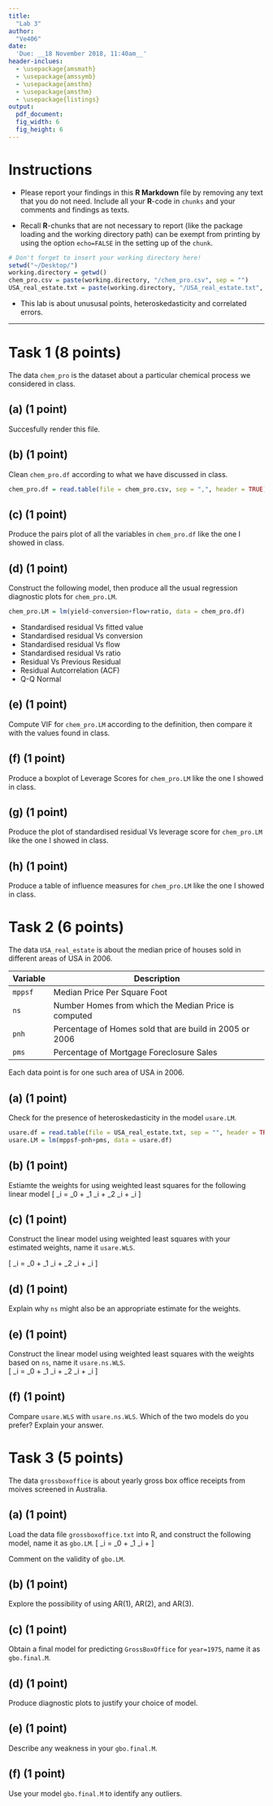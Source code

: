 ```yaml
---
title: 
  "Lab 3"
author: 
  "Ve406"
date: 
  'Due: __18 November 2018, 11:40am__'
header-inclues:
  - \usepackage{amsmath}
  - \usepackage{amssymb}
  - \usepackage{amsthm}  
  - \usepackage{amsthm}  
  - \usepackage{listings}
output: 
  pdf_document:
  fig_width: 6
  fig_height: 6
---
```

  
# Instructions
  
* Please report your findings in this __R Markdown__ file by removing any text that you do not need. Include all your __R__-code in `chunks` and your comments and findings as texts.

* Recall __R__-chunks that are not necessary to report (like the package loading and the working directory path) can be exempt from printing by using the option `echo=FALSE` in the setting up of the `chunk`. 

```r
# Don't forget to insert your working directory here!
setwd("~/Desktop/")
working.directory = getwd()
chem_pro.csv = paste(working.directory, "/chem_pro.csv", sep = "")
USA_real_estate.txt = paste(working.directory, "/USA_real_estate.txt", sep = "")
```

* This lab is about unususal points, heteroskedasticity and correlated errors. 

-----

# Task 1 (8 points)

The data `chem_pro` is the dataset about a particular chemical process we considered in class. 

## (a) (1 point)

Succesfully render this file. 


## (b) (1 point)

Clean `chem_pro.df` according to what we have discussed in class. 



```r
chem_pro.df = read.table(file = chem_pro.csv, sep = ",", header = TRUE)
```

## (c) (1 point)

Produce the pairs plot of all the variables in `chem_pro.df` like the one I showed in class. 


## (d) (1 point)

Construct the following model, then produce all the usual regression diagnostic plots for `chem_pro.LM`.

```r
chem_pro.LM = lm(yield~conversion+flow+ratio, data = chem_pro.df)
```

+ Standardised residual Vs fitted value 
+ Standardised residual Vs conversion 
+ Standardised residual Vs flow
+ Standardised residual Vs ratio 
+ Residual Vs Previous Residual 
+ Residual Autcorrelation (ACF)
+ Q-Q Normal

## (e) (1 point)

Compute VIF for `chem_pro.LM` according to the definition, then compare it with the values found in class. 

## (f) (1 point)

Produce a boxplot of Leverage Scores for `chem_pro.LM` like the one I showed in class. 

## (g) (1 point)

Produce the plot of standardised residual Vs leverage score for `chem_pro.LM` like the one I showed in class. 

## (h) (1 point)

Produce a table of influence measures for `chem_pro.LM` like the one I showed in class. 


# Task 2 (6 points)

The data `USA_real_estate` is about the median price of houses sold in different areas of USA in 2006. 

Variable | Description 
---------|---------
`mppsf` | Median Price Per Square Foot
`ns`    | Number Homes from which the Median Price is computed
`pnh`   | Percentage of Homes sold that are build in 2005 or 2006
`pms`   | Percentage of Mortgage Foreclosure Sales

Each data point is for one such area of USA in 2006. 

## (a) (1 point) 

Check for the presence of heteroskedasticity in the model `usare.LM`. 

```r
usare.df = read.table(file = USA_real_estate.txt, sep = "", header = TRUE)
usare.LM = lm(mppsf~pnh+pms, data = usare.df)
```

## (b) (1 point)

Estiamte the weights for using weighted least squares for the following linear model
  \[
    \text{mppsf}_i = \beta_0 + \beta_1 \text{pnh}_i + \beta_2 \text{pms}_i  + \sigma_i \varepsilon
  \]



## (c) (1 point)

Construct the linear model using weighted least squares with your estimated weights, name it `usare.WLS`. 

  \[
    \text{mppsf}_i = \beta_0 + \beta_1 \text{pnh}_i + \beta_2 \text{pms}_i  + \sigma_i \varepsilon
  \]


## (d) (1 point)

Explain why `ns` might also be an appropriate estimate for the weights. 


## (e) (1 point)

Construct the linear model using weighted least squares with the weights based on `ns`, name it `usare.ns.WLS`.   
  \[
    \text{mppsf}_i = \beta_0 + \beta_1 \text{pnh}_i + \beta_2 \text{pms}_i  + \sigma_i \varepsilon
  \]



## (f) (1 point)

Compare `usare.WLS` with `usare.ns.WLS`. Which of the two models do you prefer? Explain your answer. 

# Task 3 (5 points)

The data `grossboxoffice` is about yearly gross box office receipts from moives screened in Australia. 

## (a) (1 point)

Load the data file `grossboxoffice.txt` into R, and construct the following model, name it as `gbo.LM`. 
  \[
    \text{GrossBoxOffice}_i = \beta_0 + \beta_1 \text{year}_i  + \varepsilon
  \]

Comment on the validity of `gbo.LM`.  

## (b) (1 point)

Explore the possibility of using AR(1), AR(2), and AR(3). 

## (c) (1 point)

Obtain a final model for predicting `GrossBoxOffice` for `year=1975`, name it as `gbo.final.M`.

## (d) (1 point)

Produce diagnostic plots to justify your choice of model. 

## (e) (1 point)

Describe any weakness in your `gbo.final.M`. 

## (f) (1 point)

Use your model `gbo.final.M` to identify any outliers. 



